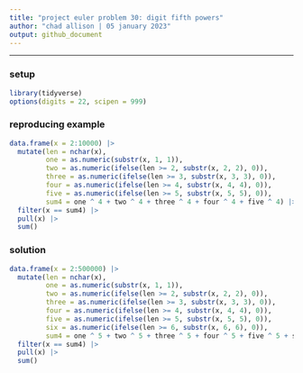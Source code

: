 ```yaml
---
title: "project euler problem 30: digit fifth powers"
author: "chad allison | 05 january 2023"
output: github_document
---
```


___

### setup

```r
library(tidyverse)
options(digits = 22, scipen = 999)
```

### reproducing example

```r
data.frame(x = 2:10000) |>
  mutate(len = nchar(x),
         one = as.numeric(substr(x, 1, 1)),
         two = as.numeric(ifelse(len >= 2, substr(x, 2, 2), 0)),
         three = as.numeric(ifelse(len >= 3, substr(x, 3, 3), 0)),
         four = as.numeric(ifelse(len >= 4, substr(x, 4, 4), 0)),
         five = as.numeric(ifelse(len >= 5, substr(x, 5, 5), 0)),
         sum4 = one ^ 4 + two ^ 4 + three ^ 4 + four ^ 4 + five ^ 4) |>
  filter(x == sum4) |>
  pull(x) |>
  sum()
```

### solution

```r
data.frame(x = 2:500000) |>
  mutate(len = nchar(x),
         one = as.numeric(substr(x, 1, 1)),
         two = as.numeric(ifelse(len >= 2, substr(x, 2, 2), 0)),
         three = as.numeric(ifelse(len >= 3, substr(x, 3, 3), 0)),
         four = as.numeric(ifelse(len >= 4, substr(x, 4, 4), 0)),
         five = as.numeric(ifelse(len >= 5, substr(x, 5, 5), 0)),
         six = as.numeric(ifelse(len >= 6, substr(x, 6, 6), 0)),
         sum4 = one ^ 5 + two ^ 5 + three ^ 5 + four ^ 5 + five ^ 5 + six ^ 5) |>
  filter(x == sum4) |>
  pull(x) |>
  sum()
```








```r

```







































































